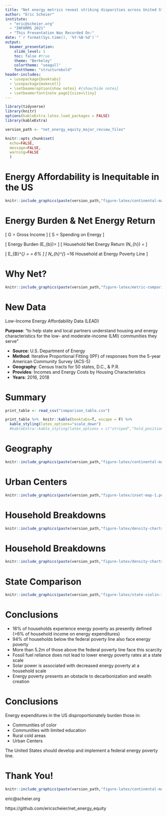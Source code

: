 ---
title: "Net energy metrics reveal striking disparities across United States household energy burdens"
author: "Eric Scheier"
institute: 
  - "eric@scheier.org"
  - "INFORMS 2021"
  - "This Presentation Was Recorded On:"
date: "`r format(Sys.time(), '%Y-%B-%d')`"
output: 
  beamer_presentation:
    slide_level: 1
    toc: false #true
    theme: "Berkeley"
    colortheme: "seagull"
    fonttheme: "structurebold"
header-includes:
  - \usepackage{booktabs}
  - \usepackage{makecell}
  - \setbeameroption{show notes} #{show/hide notes}
  - \setbeamerfont{note page}{size=\tiny} 
---

```{r setup, include=FALSE}
library(tidyverse)
library(knitr)
options(kableExtra.latex.load_packages = FALSE)
library(kableExtra)

version_path <- "net_energy_equity_major_review_files"

knitr::opts_chunk$set(
  echo=FALSE,
  message=FALSE,
  warning=FALSE
  )
```

# Energy Affordability is Inequitable in the US

```{r preview, fig.cap=""}
knitr::include_graphics(paste(version_path,"figure-latex/continental-map-1.pdf",sep="/"))
```

\note{
Energy inequity in the United States is an issue of increasing urgency. Few policyrelevant datasets evaluate the energy burden of typical American households. Here, we develop a framework using Net Energy Analysis and socioeconomic data at the household level to observe systematic energy inequity across the United States among critical groups that heed policy attention. We find substantial instances of energy poverty in the United States – 16\% of households experience energy poverty. While 94\% of households below the Federal Poverty Line also face energy poverty, more than 5.2 million households above the Federal Poverty Line face this scarcity. We identify that energy expenditures across census tracts disproportionately burden Black, Hispanic, and Native American communities, and we recommend the United States develop a more inclusive federal energy poverty categorization that provides greater assistance for household energy costs.
}

# Energy Burden & Net Energy Return

\[
G = Gross\ Income
\]
\[
S = Spending\ on\ Energy
\]

\[
Energy\ Burden\ (E_{b})= \frac{S}{G}
\]
\[
Household\ Net\ Energy\ Return\ (N_{h}) = \frac{G - S}{S}
\]

\[
E_{B}^{*} = \frac{S}{G} = 6\%
\]
\[
N_{h}^{*} ~16 \Rightarrow Household\ at\ Energy\ Poverty\ Line
\]

\note{
While a variety of thresholds have been developed and explored, energy-poor households in the US are commonly defined in terms of Eb as those with an expenditure of greater than 6\% of household income on energy.

While a helpful place to start, EB has certain drawbacks. A simple proportion does not account for the fact that money spent on energy cannot be spent elsewhere and is therefore not useful income to the household for the purposes of measuring prosperity, effectively depressing the average EB, by definition.

Energy expenditures are a small proportion of even the most impoverished households’ total income, Eb is almost always a very small percentage (<10\%). This leads to issues with interpretability in public discourse and policy settings and may even affect program outcomes that are based on Eb if small numbers are rounded to even the nearest hundredth of a percent. If the household is above an energy poverty line defined by such a metric for public policy purposes, the family may not receive critical support.

Ratios of this type can be useful when delineating across income quantiles or other categories - particularly for vulnerable populations where energy poverty poses a significant difficulty or affordability threshold not captured by measures of absolute poverty. However, Eb is often portrayed at a population scale, which can be skewed by outliers within the population.

Finally, presenting the relationship between household income and energy expenditures as a proportion with income in the denominator suggests that improvements can only be made by decreasing energy expenditures or increasing incomes. However, in reality, there is a positive relationship between energy expenditures and incomes because energy is an input to wealth-creating processes. Households consume energy to unlock the utility that energy services provide to them as participants in society, whether to cook food or connect to the internet. Therefore, a metric describing the efficiency of household wealth creation may be more intuitive with income in the numerator.

Net Energy Return, which describes the newly released potential to do work as a result of some activity, is recommended as a basis for future analysis, especially in the study of macro-energy systems like the US residential housing stock. The main contribution of the study is the application of NER as an indicator of household energy poverty.

Translated into its relative level for Net Energy Return, the 6\% energy poverty line is approximately 16. This means that a household that earns less than approximately \$16 of income for every dollar it spends on secondary energy.
}

# Why Net?

```{r comparison, fig.cap=""}
knitr::include_graphics(paste(version_path,"figure-latex/metric-comparison-1.pdf",sep="/"))
```


\note{
Net Energy Return has several useful mathematical properties: it can smoothly handle systems with negative incomes and energy costs, accept households with zero income, and emphasize extreme incomes and energy costs in an interpretable fashion, as shown in Figure 1. While Eb appears inversely correlated to income, this is primarily driven by a long tail of households with zero or very low incomes, often with energy expenditures exceeding their incomes (approximately n=118,000 households in the dataset have Eb>100\% or Eb<0\%). Due to the structure of the Eb equation (Equation 1), the Eb of these households approaches infinity and cannot be captured on the standard 0-100\% scale the metric is intended to be interpreted within: around 37,000 homes have an infinite energy burden. Since our source data is estimated and provided for the express purpose of exploring low-income communities, we are hesitant to discard these households as outliers. Nh provides a framing of the same dataset that allows for exploration of most households on a similar scale without the long tail. Nh appears positively related to income, and most communities appear within a few orders of magnitude. Utilizing Nh avoids discarding low-income communities as outliers in energy poverty analysis. Furthermore, Nh offers a way to view the relationship between energy expenditures and income such that the wide disparity between those in broader poverty is immediately apparent. Many households with moderate-to-high Ebs are actually higher-income households with high energy expenditures, making their Nhs quite high (e.g., >\$100 of income per \$1 of energy spending). Only households with no energy costs are excluded from the analysis, whereas households with no energy costs or incomes must be excluded from an analysis utilizing Eb.

}

# New Data

Low-Income Energy Affordability Data (LEAD)

**Purpose**: "to help state and local partners understand housing and energy characteristics for the low- and moderate-income (LMI) communities they serve"

  + **Source**: U.S. Department of Energy
  + **Method**: Iterative Proportional Fitting (IPF) of responses from the 5-year American Community Survey (ACS-5)
  + **Geography**: Census tracts for 50 states, D.C., & P.R.
  + **Provides**: Incomes and Energy Costs by Housing Characteristics
  + **Years**: 2016, 2018

\note{
Distinct urban and rural analyses have been performed to describe energy inequity in the US. While limited by geographic and demographic focus and a lack of peer-review, these studies have established the proportion of income (G) spent on energy expenditures (S), or energy burden (Eb), as the standard benchmark for energy poverty in the US today (Equation 1). The US Department of Energy (DOE) significantly improved upon previous methodology by assembling its Low-Income Energy Affordability Dataset (LEAD), which estimates incomes and energy expenditures for most households in the US at a census tract scale.
}

# Summary

```{r load-table, include=FALSE}
print_table <- read_csv("comparison_table.csv")
```


```{r table, results="asis"}
print_table %>%  knitr::kable(booktabs=T, escape = F) %>%
  kable_styling(latex_options="scale_down")
  #kableExtra::kable_styling(latex_options = c("striped","hold_position"))
```

\note{
Table 1 shows a summary of these data for households and their average statistics delineated by their incomes relative to the median income of similar size families in the same metropolitan area or non-metropolitan county, known as Area Median Income (AMI). We can see that high burdens are found mostly in the very-low-income group, with an average Eb of 14\% or Nh of 6.2. Income drives the escape from energy poverty: middle and high-income groups do not spend drastically different amounts on energy (21\% and 63\% more, respectively) but earn 3 and 10 times that of the very low-income group, respectively. An Eb of 14\% means that \$71 per month is spent on energy, which is quite high on a monthly income of \$510. The additional \$15 per month that the next rung of moderate-income groups spends on energy represents a minuscule proportion of their income (1\%).

}

# Geography

```{r pressure, fig.cap=""}
knitr::include_graphics(paste(version_path,"figure-latex/continental-map-1.pdf",sep="/"))
```

\note{
Another contribution of this work is that by using Nh, we can display these data spatially across the US to
explore how different communities are experiencing energy outcomes as in Figure 2 and investigate specific
communities at multiple scales such as census tract, county, state, and regional as in Figure 3. This figure shows a spatial display of energy poverty that includes 5.3 million more households that would not be captured by traditional poverty metrics because their incomes are too low (Eb>100\%) or too high (above the FPL). By processing disparate data sources into a coherent structure and providing a convenient open-source tool for others to do the same, these data can be used in urban planning, public policy, and other relevant contexts. Displayed geospatially in Figure 2, the Black Belt in the American Southeast is visibly perceptible as an area of high burden, indicating that low-Nh follows racial lines. Likewise, border populations and immigrant populated areas in the Southwest have higher burdens, as do Native American lands. High burdens can also be seen in rural Northeast states where heating burdens are high. Nh allows a nuanced view of these widely ranging income dynamics by portraying them on a scale that matches the scope of the issues: areas of high energy burden (close to Nh=0) are visible in orange while highly affluent areas are also visually perceptible as dark blue even though these groups’ average metrics are multiple orders of magnitude apart.
}

# Urban Centers

```{r, fig.cap=""}
knitr::include_graphics(paste(version_path,"figure-latex/inset-map-1.pdf",sep="/"))
```

\note{
Urban inequity results in lower Nh populations not showing up in many dense or gentrified urban areas such
as the San Francisco Bay Area, New York City, and New Orleans, as shown in Figure 3. The pervasiveness
of urban energy poverty in Detroit has been studied extensively and shown to have distinct geographic
boundaries down to the street level19. While some of these conclusions are supported by existing evidence
and literature, they should be confirmed with a rigorous analysis of this dataset using the Nh metric for the
reasons explained in Applying NER to Energy Equity: extremely low-income households are not visible on a
0-100\% scale, and households with no income are often discarded as outliers. Additional analyses should
incorporate additional demographic and household dimensions due to potential disparities within census
tracts since diverse neighborhoods may not be represented accurately by aggregate census tract metrics.
}

# Household Breakdowns

```{r breakdowns, fig.cap=""}
knitr::include_graphics(paste(version_path,"figure-latex/density-charts-1.pdf",sep="/"))
```

\note{
From this high level, we can see in Figure 4.a that approximately 16\% of households in the US experience energy poverty.

Displaying these communities defined by their relationship to the US Federal Poverty Line
(FPL), which indicates income poverty status according to government policy, in Figure 4.b provides a stark picture. While 94\% of households below the FPL also face energy poverty, more than 5.2 million of those households above the FPL face this scarcity, underscoring the relative burden of energy expenditures as a poverty trap and the inadequacy of FPL as an indicator of energy poverty in particular. 

This suggests that energy poverty may be a useful metric for identifying households at risk of other forms of poverty. However, we find that most households experiencing energy poverty are also suffering from a broader lack of access to resources characterized by income-based poverty. Given that the quality of energy used by low-income households is expected to be of similar inherent usefulness, this stark contrast in Nh on the households’ energy investments is surprising.

Figure 4.c shows that households with solar as a primary heating fuel have a higher Nh (Nh=111) than those which rely on other fuel sources (Nh=33), even for households far below the energy poverty line: the average
Nh for energy-impoverished households utilizing solar power is 19, compared to 7 for those relying on any other fuel source. The slope of the Nh density lines in Figure 4.c indicates that these lower-income households seem to experience a different rate of return on Nh from the benefits of increased energy adoption than higher-income households. Why are certain households not receiving the same benefits of their fuel source across the distribution of incomes? This could be due to lower-income households’ low consumption, meaning that the potential savings from implementing energy efficiency measures are lower than for high-income households.
}

# Household Breakdowns

```{r breakdowns-2, fig.cap=""}
knitr::include_graphics(paste(version_path,"figure-latex/density-charts-1.pdf",sep="/"))
```

\note{
Examining these dynamics by the status of homeownership in Figure 4.d reveals further disparities. Though renters and homeowners are similarly distributed below the energy poverty line (28\% of renters and 17\% of homeowners are in energy poverty), there appears to be an advantage of homeownership from a net energy
perspective (Nh=37 for homeowners versus Nh=39 for renters). Only at a relatively high Nh do renters seem to have an advantage: owners of multi-family apartments earn 2.4 times as much as renters of single-family homes when normalized by energy expenditures. Renters face systemic disadvantages in the energy transition;
they typically pay the home’s energy costs while the landlord controls infrastructure upgrades, commonly understood as the split incentive problem36. Tenure matters for more than just equity itself: renters are less likely to take actions to improve their Nhs due to a lack of property rights and split incentives. Even
when action is taken to improve the energy efficiency of a rental building, tenants are less likely to see any economic benefits from it.

Furthermore, Figure 4.e shows that Nh varies widely by racial demography. Asian households have the highest Nh across the entire population distribution (Nh=65), and Indian households have the lowest (Nh=18), with Black households a close second from the lowest (Nh=26). These relative positions are the same across the
entire population distribution, with only White (Nh=38) and Hispanic (Nh=36) populations showing different relative Nhs across the population. Households in communities of color experience energy poverty at a rate 60\% more than those in white communities.

Education level also seems to be correlated with disparate Nh outcomes according to Figure 4.f, with a wide gap between those households in areas with mostly high-school (Nh=25) or college-educated (Nh=40) populations.
}

# State Comparison

```{r states, fig.cap=""}
knitr::include_graphics(paste(version_path,"figure-latex/state-violin-1.pdf",sep="/"))
```

\note{
Assessing the Nhs among different states in Figure 5 presents a counterintuitive picture of how states address energy poverty and energy equity. Nh can equate communities that experience high energy costs and low incomes with those with high incomes and even higher energy costs. This explains why states such as
Connecticut (Nh=26) and Vermont (Nh=23), where 47\% and 30\% higher than average electricity prices may pose affordability threats for communities affected by higher prices, are similarly positioned on the list to states such as Mississippi (Nh=22) and Alabama (Nh=24), which have significant low-income populations
and low per-unit energy prices (22\% and 8\% lower than average, respectively"‘). Not only are households in these states falling behind in terms of income, but net incomes are lower relative to energy expenditures than neighboring states and other parts of the country. This may be appropriate: while the equity issues in
Southeastern states are well studied, states such as Maine that continue to utilize residential heating energy sources like oil and fuelwood may suffer not only from lack of efficiency but also health impacts. States may need to pay attention to these dynamics from an affordability perspective, and further targeted energy assistance may be needed based on new metrics.

Although they are the states with the highest Nh, California (Nh=59) and Colorado (Nh=63) are not immune to these problems and likely represent a greater spread and diversity of energy affordability impacts. Likely,
this diversity captures the benefits accrued by early adopters and the challenges of having high populations of those struggling with energy poverty and high housing costs. In many of these places, residents have self-sorted into geographic areas based on the overall costs of living. Also, advances in clean energy legislation are a common thread among the top-performing states on an Nh basis, signaling the value of strong decarbonization targets and accompanying policies to ensure electricity affordability for low-income households.

Visualizing the proportion of end-use energy sourced from the combustion of fossil fuels in Figure 5 shows that such reliance does not necessarily lead to a more affordable system for energy consumers. Households in states with a high proportion of fossil fuel are no less likely to have high Nhs than those in other states that rely on clean energy, defying the conventional wisdom that fossil fuel consumption is a chosen tradeoff between environmental health and affordability for citizens.
}

# Conclusions

+ 16% of households experience energy poverty as presently defined (>6% of household income on energy expenditures)
+ 94% of households below the federal poverty line also face energy poverty
+ More than 5.2m of those above the federal poverty line face this scarcity
+ Fossil fuel reliance does not lead to lower energy poverty rates at a state scale
+ Solar power is associated with decreased energy poverty at a household scale
+ Energy poverty presents an obstacle to decarbonization and wealth creation

# Conclusions

Energy expenditures in the US disproportionately burden those in:

+ Communities of color
+ Communities with limited education
+ Rural cold areas
+ Urban Centers

The United States should develop and implement a federal energy poverty line.

# Thank You!

```{r review, fig.cap=""}
knitr::include_graphics(paste(version_path,"figure-latex/continental-map-1.pdf",sep="/"))
```

eric@scheier.org

https://github.com/ericscheier/net_energy_equity
